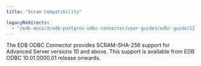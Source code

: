 ```yaml
---
title: "Scram Compatibility"

legacyRedirects:
  - "/edb-docs/d/edb-postgres-odbc-connector/user-guides/odbc-guide/12.2.0.2/scram_compatibility.html"
---
```


<div id="scram_compatibility" class="registered_link"></div>

The EDB ODBC Connector provides SCRAM-SHA-256 support for Advanced Server versions 10 and above. This support is available from EDB ODBC 10.01.0000.01 release onwards.
